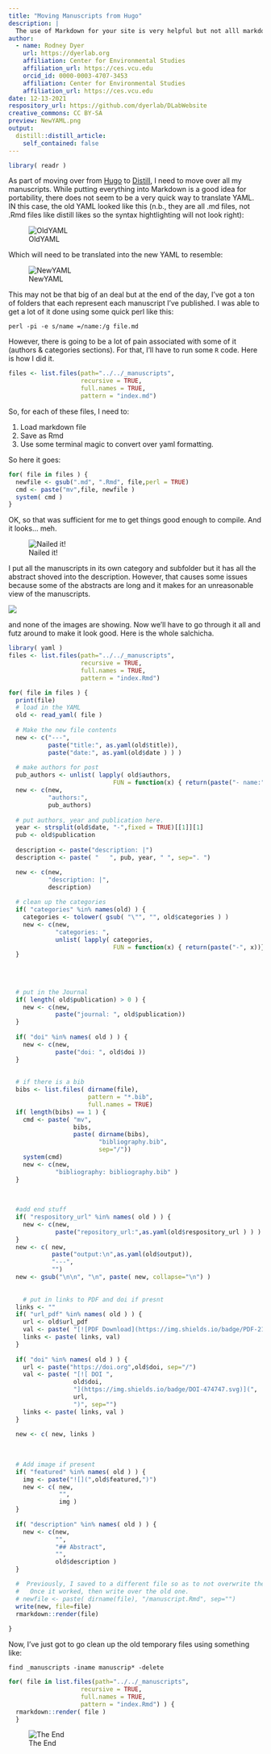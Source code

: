 ```yaml
---
title: "Moving Manuscripts from Hugo"
description: |
  The use of Markdown for your site is very helpful but not alll markdown formats are the same.  Here is how I moved from Hugo to rstudio::distill for the manuscripts section of the lab webpage.
author:
  - name: Rodney Dyer
    url: https://dyerlab.org
    affiliation: Center for Environmental Studies
    affiliation_url: https://ces.vcu.edu
    orcid_id: 0000-0003-4707-3453
    affiliation: Center for Environmental Studies
    affiliation_url: https://ces.vcu.edu
date: 12-13-2021
respository_url: https://github.com/dyerlab/DLabWebsite
creative_commons: CC BY-SA
preview: NewYAML.png
output:
  distill::distill_article:
    self_contained: false
---
```



```r
library( readr )
```

As part of moving over from [Hugo](https://gohugo.io) to [Distill](https://rstudio.github.io/distill/), I need to move over all my manuscripts.  While putting everything into Markdown is a good idea for portability, there does not seem to be a very quick way to translate YAML.  IN this case, the old YAML looked like this (n.b., they are all .md files, not .Rmd files like distill likes so the syntax hightlighting will not look right):

![OldYAML](OldYAML.png)

Which will need to be translated into the new YAML to resemble:

![NewYAML](NewYAML.png)

This may not be that big of an deal but at the end of the day, I've got a ton of folders that each represent each manuscript I've published.  I was able to get a lot of it done using some quick perl like this:

```
perl -pi -e s/name =/name:/g file.md
```

However, there is going to be a lot of pain associated with some of it (authors & categories sections).  For that, I'll have to run some `R` code.  Here is how I did it.


```r
files <- list.files(path="../../_manuscripts", 
                    recursive = TRUE,
                    full.names = TRUE,
                    pattern = "index.md")
```

So, for each of these files, I need to:  

1. Load markdown file
2. Save as Rmd
3. Use some terminal magic to convert over yaml formatting.

So here it goes:

```r
for( file in files ) { 
  newfile <- gsub(".md", ".Rmd", file,perl = TRUE)
  cmd <- paste("mv",file, newfile )
  system( cmd )
}
```

OK, so that was sufficient for me to get things good enough to compile.  And it looks... meh.

![Nailed it!](ThumbsUp.png)

I put all the manuscripts in its own category and subfolder but it has all the abstract shoved into the description.  However, that causes some issues because some of the abstracts are long and it makes for an unreasonable view of the manuscripts. 

![](Listings.png)

and none of the images are showing.  Now we'll have to go through it all and futz around to make it look good.  Here is the whole salchicha.

```r
library( yaml )
files <- list.files(path="../../_manuscripts", 
                    recursive = TRUE,
                    full.names = TRUE,
                    pattern = "index.Rmd")

for( file in files ) { 
  print(file)
  # load in the YAML
  old <- read_yaml( file )
  
  # Make the new file contents
  new <- c("---",
           paste("title:", as.yaml(old$title)),
           paste("date:", as.yaml(old$date ) ) )
  
  # make authors for post
  pub_authors <- unlist( lapply( old$authors, 
                             FUN = function(x) { return(paste("- name:", x))}))
  new <- c(new, 
           "authors:",
           pub_authors)
  
  # put authors, year and publication here.
  year <- strsplit(old$date, "-",fixed = TRUE)[[1]][1]
  pub <- old$publication
  
  description <- paste("description: |")
  description <- paste( "   ", pub, year, " ", sep=". ")

  new <- c(new,
           "description: |",
           description)
  
  # clean up the categories
  if( "categories" %in% names(old) ) { 
    categories <- tolower( gsub( "\"", "", old$categories ) )
    new <- c(new, 
             "categories: ",
             unlist( lapply( categories, 
                             FUN = function(x) { return(paste("-", x))})))
  }
  
  
  
  
  # put in the Journal 
  if( length( old$publication) > 0 ) { 
    new <- c(new,
             paste("journal: ", old$publication))
  }
  
  if( "doi" %in% names( old ) ) { 
    new <- c(new,
             paste("doi: ", old$doi ))
  }
  
  
  # if there is a bib
  bibs <- list.files( dirname(file), 
                      pattern = "*.bib",
                      full.names = TRUE)
  if( length(bibs) == 1 ) { 
    cmd <- paste( "mv", 
                  bibs, 
                  paste( dirname(bibs),
                         "bibliography.bib",
                         sep="/"))
    system(cmd)
    new <- c(new,
             "bibliography: bibliography.bib" )
  }
  
  
  
  #add end stuff
  if( "respository_url" %in% names( old ) ) { 
    new <- c(new, 
             paste("repository_url:",as.yaml(old$respository_url ) ) )
  }
  new <- c( new, 
            paste("output:\n",as.yaml(old$output)),
            "---",
            "")
  new <- gsub("\n\n", "\n", paste( new, collapse="\n") ) 
  
  
    # put in links to PDF and doi if presnt
  links <- ""
  if( "url_pdf" %in% names( old ) ) { 
    url <- old$url_pdf 
    val <- paste( "[![PDF Download](https://img.shields.io/badge/PDF-21B02C.svg)](", url, ")", sep="")
    links <- paste( links, val)
  }
  
  if( "doi" %in% names( old ) ) { 
    url <- paste("https://doi.org",old$doi, sep="/")
    val <- paste( "[![ DOI ", 
                  old$doi, 
                  "](https://img.shields.io/badge/DOI-474747.svg)](",
                  url,
                  ")", sep="") 
    links <- paste( links, val )
  }
  
  new <- c( new, links )
  
  
  
  # Add image if present
  if( "featured" %in% names( old ) ) { 
    img <- paste("![](",old$featured,")")
    new <- c( new, 
              "",
              img )
  }
  
  if( "description" %in% names( old ) ) { 
    new <- c(new,
             "",
             "## Abstract",
             "",
             old$description )
  }

  #  Previously, I saved to a different file so as to not overwrite the important stuff.
  #   Once it worked, then write over the old one.
  # newfile <- paste( dirname(file), "/manuscript.Rmd", sep="")
  write(new, file=file)
  rmarkdown::render(file)
  
}
```

Now, I've just got to go clean up the old temporary files using something like:

```
find _manuscripts -iname manuscrip* -delete
```



```r
for( file in list.files(path="../../_manuscripts", 
                    recursive = TRUE,
                    full.names = TRUE,
                    pattern = "index.Rmd") ) { 
  rmarkdown::render( file )
  }
```



![The End](TheEnd.jpeg)




